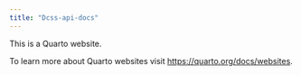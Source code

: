 ```yaml
---
title: "Dcss-api-docs"
---
```


This is a Quarto website.

To learn more about Quarto websites visit <https://quarto.org/docs/websites>.
